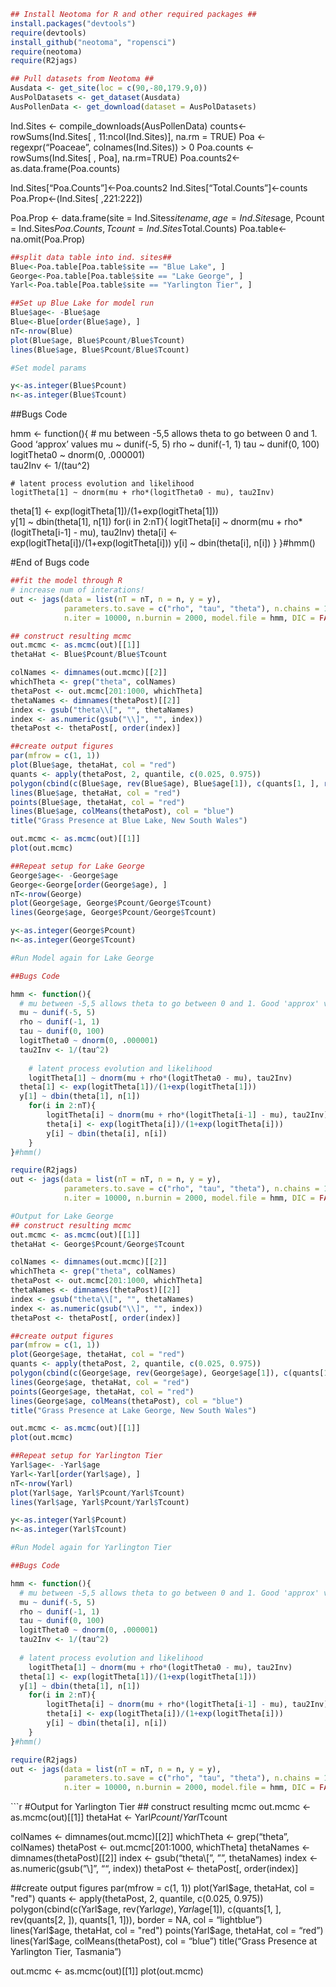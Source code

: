 

```r
## Install Neotoma for R and other required packages ##
install.packages("devtools")
require(devtools)
install_github("neotoma", "ropensci")
require(neotoma)
require(R2jags)
```

```r
## Pull datasets from Neotoma ##
Ausdata <- get_site(loc = c(90,-80,179.9,0))
AusPolDatasets <- get_dataset(Ausdata)
AusPollenData <- get_download(dataset = AusPolDatasets)
```

Ind.Sites <- compile_downloads(AusPollenData)
counts<-rowSums(Ind.Sites[ , 11:ncol(Ind.Sites)], na.rm = TRUE)
Poa <- regexpr("Poaceae", colnames(Ind.Sites)) > 0
Poa.counts <- rowSums(Ind.Sites[ , Poa], na.rm=TRUE)
Poa.counts2<-as.data.frame(Poa.counts)

Ind.Sites["Poa.Counts"]<-Poa.counts2
Ind.Sites["Total.Counts"]<-counts
Poa.Prop<-(Ind.Sites[ ,221:222])

Poa.Prop <- data.frame(site = Ind.Sites$sitename, age = Ind.Sites$age, Pcount = Ind.Sites$Poa.Counts, Tcount = Ind.Sites$Total.Counts)
Poa.table<-na.omit(Poa.Prop)
```r
##split data table into ind. sites##
Blue<-Poa.table[Poa.table$site == "Blue Lake", ]
George<-Poa.table[Poa.table$site == "Lake George", ]
Yarl<-Poa.table[Poa.table$site == "Yarlington Tier", ]
```

```r
##Set up Blue Lake for model run
Blue$age<- -Blue$age
Blue<-Blue[order(Blue$age), ]
nT<-nrow(Blue)
plot(Blue$age, Blue$Pcount/Blue$Tcount)
lines(Blue$age, Blue$Pcount/Blue$Tcount)

#Set model params

y<-as.integer(Blue$Pcount)
n<-as.integer(Blue$Tcount)


```

##Bugs Code

hmm <- function(){
  # mu between -5,5 allows theta to go between 0 and 1. Good 'approx' values
  mu ~ dunif(-5, 5)
  rho ~ dunif(-1, 1)
  tau ~ dunif(0, 100)
  logitTheta0 ~ dnorm(0, .000001)	
  tau2Inv <- 1/(tau^2)
    
	# latent process evolution and likelihood
	logitTheta[1] ~ dnorm(mu + rho*(logitTheta0 - mu), tau2Inv)
  theta[1] <- exp(logitTheta[1])/(1+exp(logitTheta[1]))  
  y[1] ~ dbin(theta[1], n[1])
	for(i in 2:nT){
		logitTheta[i] ~ dnorm(mu + rho*(logitTheta[i-1] - mu), tau2Inv)
		theta[i] <- exp(logitTheta[i])/(1+exp(logitTheta[i]))
		y[i] ~ dbin(theta[i], n[i])
	}
}#hmm()

#End of Bugs code

```r
##fit the model through R
# increase num of interations!
out <- jags(data = list(nT = nT, n = n, y = y), 
            parameters.to.save = c("rho", "tau", "theta"), n.chains = 1, 
            n.iter = 10000, n.burnin = 2000, model.file = hmm, DIC = FALSE)
```

```r

## construct resulting mcmc
out.mcmc <- as.mcmc(out)[[1]]
thetaHat <- Blue$Pcount/Blue$Tcount

colNames <- dimnames(out.mcmc)[[2]]
whichTheta <- grep("theta", colNames)
thetaPost <- out.mcmc[201:1000, whichTheta]
thetaNames <- dimnames(thetaPost)[[2]]
index <- gsub("theta\\[", "", thetaNames)
index <- as.numeric(gsub("\\]", "", index))
thetaPost <- thetaPost[, order(index)]

##create output figures
par(mfrow = c(1, 1))
plot(Blue$age, thetaHat, col = "red")
quants <- apply(thetaPost, 2, quantile, c(0.025, 0.975))
polygon(cbind(c(Blue$age, rev(Blue$age), Blue$age[1]), c(quants[1, ], rev(quants[2, ]), quants[1, 1])), border = NA, col = "lightblue")
lines(Blue$age, thetaHat, col = "red")
points(Blue$age, thetaHat, col = "red")
lines(Blue$age, colMeans(thetaPost), col = "blue")
title("Grass Presence at Blue Lake, New South Wales")

out.mcmc <- as.mcmc(out)[[1]]
plot(out.mcmc)
```

```r
##Repeat setup for Lake George
George$age<- -George$age
George<-George[order(George$age), ]
nT<-nrow(George)
plot(George$age, George$Pcount/George$Tcount)
lines(George$age, George$Pcount/George$Tcount)

y<-as.integer(George$Pcount)
n<-as.integer(George$Tcount)

```

```r
#Run Model again for Lake George

##Bugs Code

hmm <- function(){
  # mu between -5,5 allows theta to go between 0 and 1. Good 'approx' values
  mu ~ dunif(-5, 5)
  rho ~ dunif(-1, 1)
  tau ~ dunif(0, 100)
  logitTheta0 ~ dnorm(0, .000001)  
  tau2Inv <- 1/(tau^2)
    
	# latent process evolution and likelihood
	logitTheta[1] ~ dnorm(mu + rho*(logitTheta0 - mu), tau2Inv)
  theta[1] <- exp(logitTheta[1])/(1+exp(logitTheta[1]))  
  y[1] ~ dbin(theta[1], n[1])
	for(i in 2:nT){
		logitTheta[i] ~ dnorm(mu + rho*(logitTheta[i-1] - mu), tau2Inv)
		theta[i] <- exp(logitTheta[i])/(1+exp(logitTheta[i]))
		y[i] ~ dbin(theta[i], n[i])
	}
}#hmm()

require(R2jags)
out <- jags(data = list(nT = nT, n = n, y = y), 
            parameters.to.save = c("rho", "tau", "theta"), n.chains = 1, 
            n.iter = 10000, n.burnin = 2000, model.file = hmm, DIC = FALSE)
```

```r
#Output for Lake George
## construct resulting mcmc
out.mcmc <- as.mcmc(out)[[1]]
thetaHat <- George$Pcount/George$Tcount

colNames <- dimnames(out.mcmc)[[2]]
whichTheta <- grep("theta", colNames)
thetaPost <- out.mcmc[201:1000, whichTheta]
thetaNames <- dimnames(thetaPost)[[2]]
index <- gsub("theta\\[", "", thetaNames)
index <- as.numeric(gsub("\\]", "", index))
thetaPost <- thetaPost[, order(index)]

##create output figures
par(mfrow = c(1, 1))
plot(George$age, thetaHat, col = "red")
quants <- apply(thetaPost, 2, quantile, c(0.025, 0.975))
polygon(cbind(c(George$age, rev(George$age), George$age[1]), c(quants[1, ], rev(quants[2, ]), quants[1, 1])), border = NA, col = "lightblue")
lines(George$age, thetaHat, col = "red")
points(George$age, thetaHat, col = "red")
lines(George$age, colMeans(thetaPost), col = "blue")
title("Grass Presence at Lake George, New South Wales")

out.mcmc <- as.mcmc(out)[[1]]
plot(out.mcmc)
```

```r
##Repeat setup for Yarlington Tier
Yarl$age<- -Yarl$age
Yarl<-Yarl[order(Yarl$age), ]
nT<-nrow(Yarl)
plot(Yarl$age, Yarl$Pcount/Yarl$Tcount)
lines(Yarl$age, Yarl$Pcount/Yarl$Tcount)

y<-as.integer(Yarl$Pcount)
n<-as.integer(Yarl$Tcount)

```

```r
#Run Model again for Yarlington Tier

##Bugs Code

hmm <- function(){
  # mu between -5,5 allows theta to go between 0 and 1. Good 'approx' values
  mu ~ dunif(-5, 5)
  rho ~ dunif(-1, 1)
  tau ~ dunif(0, 100)
  logitTheta0 ~ dnorm(0, .000001)  
  tau2Inv <- 1/(tau^2)
    
  # latent process evolution and likelihood
	logitTheta[1] ~ dnorm(mu + rho*(logitTheta0 - mu), tau2Inv)
  theta[1] <- exp(logitTheta[1])/(1+exp(logitTheta[1]))  
  y[1] ~ dbin(theta[1], n[1])
	for(i in 2:nT){
		logitTheta[i] ~ dnorm(mu + rho*(logitTheta[i-1] - mu), tau2Inv)
		theta[i] <- exp(logitTheta[i])/(1+exp(logitTheta[i]))
		y[i] ~ dbin(theta[i], n[i])
	}
}#hmm()

require(R2jags)
out <- jags(data = list(nT = nT, n = n, y = y), 
            parameters.to.save = c("rho", "tau", "theta"), n.chains = 1, 
            n.iter = 10000, n.burnin = 2000, model.file = hmm, DIC = FALSE)
```

```r
#Output for Yarlington Tier
## construct resulting mcmc
out.mcmc <- as.mcmc(out)[[1]]
thetaHat <- Yarl$Pcount/Yarl$Tcount

colNames <- dimnames(out.mcmc)[[2]]
whichTheta <- grep("theta", colNames)
thetaPost <- out.mcmc[201:1000, whichTheta]
thetaNames <- dimnames(thetaPost)[[2]]
index <- gsub("theta\\[", "", thetaNames)
index <- as.numeric(gsub("\\]", "", index))
thetaPost <- thetaPost[, order(index)]

##create output figures
par(mfrow = c(1, 1))
plot(Yarl$age, thetaHat, col = "red")
quants <- apply(thetaPost, 2, quantile, c(0.025, 0.975))
polygon(cbind(c(Yarl$age, rev(Yarl$age), Yarl$age[1]), c(quants[1, ], rev(quants[2, ]), quants[1, 1])), border = NA, col = "lightblue")
lines(Yarl$age, thetaHat, col = "red")
points(Yarl$age, thetaHat, col = "red")
lines(Yarl$age, colMeans(thetaPost), col = "blue")
title("Grass Presence at Yarlington Tier, Tasmania")

out.mcmc <- as.mcmc(out)[[1]]
plot(out.mcmc)

